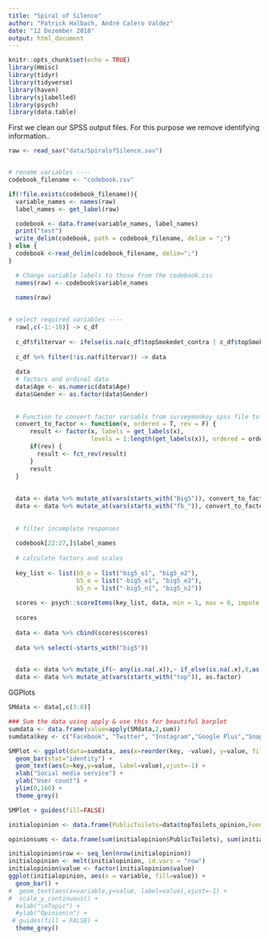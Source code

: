 ```yaml
---
title: "Spiral of Silence"
author: "Patrick Halbach, André Calero Valdez"
date: "12 Dezember 2018"
output: html_document
---
```


```r
knitr::opts_chunk$set(echo = TRUE)
library(Hmisc)
library(tidyr)
library(tidyverse)
library(haven)
library(sjlabelled)
library(psych)
library(data.table)
```

First we clean our SPSS output files. For this purpose we remove identifying information..
```r
raw <- read_sav("data/SpiralofSilence.sav")


# rename variables ---- 
codebook_filename <- "codebook.csv"

if(!file.exists(codebook_filename)){
  variable_names <- names(raw)
  label_names <- get_label(raw)

  codebook <- data.frame(variable_names, label_names)
  print("test")
  write_delim(codebook, path = codebook_filename, delim = ";")
} else {
  codebook <-read_delim(codebook_filename, delim=";")
}

  # Change variable labels to those from the codebook.csv
  names(raw) <- codebook$variable_names
  
  names(raw)
  

# select required variables ----
  raw[,c(-1:-10)] -> c_df
  
  c_df$filtervar <- ifelse(is.na(c_df$topSmokedet_contra | c_df$topSmokedet_pro), NA, 1)
  
  c_df %>% filter(!is.na(filtervar)) -> data
  
  data
  # factors and ordinal data
  data$Age <- as.numeric(data$Age)
  data$Gender <- as.factor(data$Gender)
  
  
  # Function to convert factor variabls from surveymonkey spss file to usable factors
  convert_to_factor <- function(x, ordered = T, rev = F) {
      result <- factor(x, labels = get_labels(x), 
                       levels = 1:length(get_labels(x)), ordered = ordered )
      if(rev) {
        result <- fct_rev(result)
      }
      result
  }
  
  
  data <- data %>% mutate_at(vars(starts_with("Big5")), convert_to_factor, rev = T )
  data <- data %>% mutate_at(vars(starts_with("fb_")), convert_to_factor, rev = T )  
  
  
  # filter incomplete responses
  
  codebook[22:27,]$label_names
  
  # calculate factors and scales
  
  key_list <- list(b5_o = list("big5_o1", "big5_o2"),
                   b5_e = list("-big5_e1", "big5_e2"),
                   b5_n = list("-big5_n1", "big5_n2"))
  
  scores <- psych::scoreItems(key_list, data, min = 1, max = 6, impute = "mean")  
  
  scores
  
  data <- data %>% cbind(scores$scores) 
  
  data %>% select(-starts_with("big5"))
  

  data <- data %>% mutate_if(~ any(is.na(.x)),~ if_else(is.na(.x),0,as.numeric(.x)))
  data <- data %>% mutate_at(vars(starts_with("top")), as.factor)

```

GGPlots
```r

SMdata <- data[,c(3:8)]

### Sum the data using apply & use this for beautiful barplot
sumdata <- data.frame(value=apply(SMdata,2,sum))
sumdata$key <- c("Facebook", "Twitter", "Instagram","Google Plus","Snapchat","Youtube")

SMPlot <- ggplot(data=sumdata, aes(x=reorder(key, -value), y=value, fill=key)) +
  geom_bar(stat="identity") +
  geom_text(aes(x=key,y=value, label=value),vjust=-1) +
  xlab("Social media service") +
  ylab("User count") +
  ylim(0,160) +
  theme_grey()

SMPlot + guides(fill=FALSE)

initialopinion <- data.frame(PublicToilets=data$topToilets_opinion,Foodtaxes=data$topFood_opinion,Ronaldo=data$topRonaldo_opinion,Smokedetectors=data$topSmokedet_opinion)

opinionsums <- data.frame(sum(initialopinion$PublicToilets), sum(initialopinion$Foodtaxes))

initialopinion$row <- seq_len(nrow(initialopinion))
initialopinion <- melt(initialopinion, id.vars = "row")
initialopinion$value <- factor(initialopinion$value)
ggplot(initialopinion, aes(x = variable, fill=value)) + 
  geom_bar() +
#  geom_text(aes(x=variable,y=value, label=value),vjust=-1) +
#  scale_y_continuous() +
  #xlab("\nTopic") +
  #ylab("Opinion\n") +
 # guides(fill = FALSE) +
  theme_grey()

```
